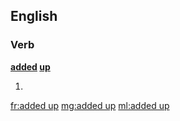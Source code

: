 ==English==

===Verb===
'''[[added]] [[up]]'''

# {{en-past of|add up}}

[[fr:added up]]
[[mg:added up]]
[[ml:added up]]